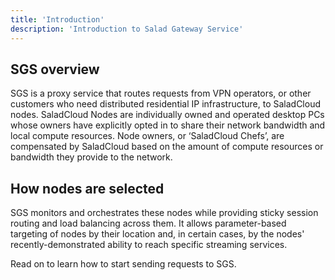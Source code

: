 ```yaml
---
title: 'Introduction'
description: 'Introduction to Salad Gateway Service'
---
```


## SGS overview

SGS is a proxy service that routes requests from VPN operators, or other customers who need distributed residential IP
infrastructure, to SaladCloud nodes. SaladCloud Nodes are individually owned and operated desktop PCs whose owners have
explicitly opted in to share their network bandwidth and local compute resources. Node owners, or ‘SaladCloud Chefs’,
are compensated by SaladCloud based on the amount of compute resources or bandwidth they provide to the network.

## How nodes are selected

SGS monitors and orchestrates these nodes while providing sticky session routing and load balancing across them. It
allows parameter-based targeting of nodes by their location and, in certain cases, by the nodes' recently-demonstrated
ability to reach specific streaming services.

Read on to learn how to start sending requests to SGS.
